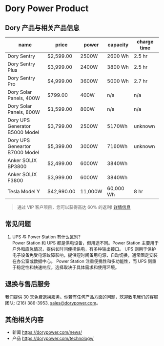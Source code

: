# Dory Power Product

## Dory 产品与相关产品信息

| name                           | price      | power   | capacity  | charge time |
| ------------------------------ | ---------- | ------- | --------- | ----------- |
| Dory Sentry                    | $2,599.00  | 2500W   | 2600 Wh   | 2.5 hr      |
| Dory Sentry Plus               | $3,999.00  | 2400W   | 3800 Wh   | 2.5 hr      |
| Dory Sentry Pro                | $4,999.00  | 3600W   | 5000 Wh   | 2.7 hr      |
| Dory Solar Panels, 400W        | $799.00    | 400W    | n/a       | n/a         |
| Dory Solar Panels, 800W        | $1,599.00  | 800W    | n/a       | n/a         |
| Dory UPS Generator B5000 Model | $3,799.00  | 2500W   | 5170Wh    | unknown     |
| Dory UPS Geneartor B7000 Model | $5,399.00  | 3000W   | 7160Wh    | unknown     |
| Anker SOLIX BP3800             | $2,499.00  | 6000W   | 3840Wh    |             |
| Anker SOLIX F3800              | $3,999.00  | 6000W   | 3840Wh    |             |
| Tesla Model Y                  | $42,990.00 | 11,000W | 60,000 Wh | 8 hr        |

> 通过 VIP 客户项目，您可以获得高达 60% 的返利! [详情信息](https://kdhciddmbip.typeform.com/to/xuOBknLI)

## 常见问题

1. UPS 与 Power Station 有什么区别?  
   Power Station 和 UPS 都是供电设备，但用途不同。Power Station 主要用于户外和应急情况，提供长时间便携供电，有多种输出接口。
   UPS 则用于保护电子设备免受电源故障影响，提供短时间备用电源，自动切换，通常固定安装在办公室或数据中心。
   Power Station 注重便携性和多功能性，而 UPS 侧重于稳定性和快速响应。选择取决于具体需求和使用环境。

## 退换与售后服务

我们提供 30 天免费退换服务。你若有任何产品方面的问题，欢迎致电我们的客服团队: (216) 386-3953, [sales@dorypower.com](mailto:sales@dorypower.com)。

## 其他相关内容

- 新闻 https://dorypower.com/news/
- 产品 https://dorypower.com/technology/
